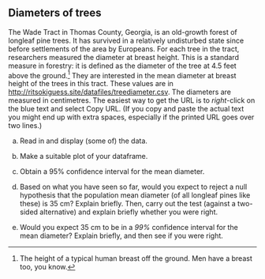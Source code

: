 ## Diameters of trees

 The Wade Tract in Thomas County, Georgia, is an old-growth forest of longleaf pine trees. It has survived in a relatively undisturbed state since before settlements of the area by Europeans. For each tree in the tract, researchers measured the diameter at breast height. This is a standard measure in forestry: it is defined as the diameter of the tree at 4.5 feet above the ground.^[The height of a typical human breast off the ground. Men have a breast too, you know.]  They are interested in the mean diameter at breast height of the trees in this tract. These values are in [http://ritsokiguess.site/datafiles/treediameter.csv](http://ritsokiguess.site/datafiles/treediameter.csv). The diameters are measured in centimetres.
The easiest way to get the URL is to *right*-click on the blue text and select Copy URL. (If you copy and paste the actual text you might end up with extra spaces, especially if the printed URL goes over two lines.)



(a) Read in and display (some of) the data.



(b) Make a suitable plot of your dataframe.



(c) Obtain a 95% confidence interval for the mean diameter.



(d) Based on what you have seen so far, would you expect to reject a null hypothesis that the population mean diameter (of all longleaf pines like these) is 35 cm? Explain briefly. Then, carry out the test (against a two-sided alternative) and explain briefly whether you were right.



(e) Would you expect 35 cm to be in a *99%* confidence interval for the mean diameter? Explain briefly, and then see if you were right.






